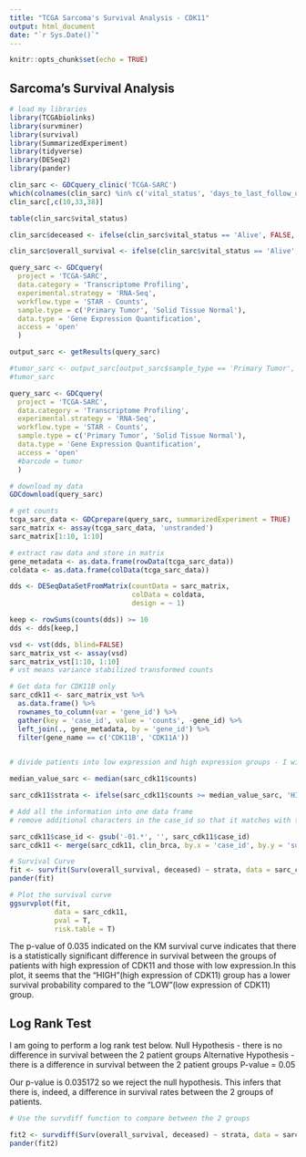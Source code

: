 ```yaml
---
title: "TCGA Sarcoma's Survival Analysis - CDK11"
output: html_document
date: "`r Sys.Date()`"
---
```


```r
knitr::opts_chunk$set(echo = TRUE)
```

## Sarcoma's Survival Analysis

```r
# load my libraries
library(TCGAbiolinks)
library(survminer)
library(survival)
library(SummarizedExperiment)
library(tidyverse)
library(DESeq2)
library(pander)
```

```r
clin_sarc <- GDCquery_clinic('TCGA-SARC')
which(colnames(clin_sarc) %in% c('vital_status', 'days_to_last_follow_up', 'days_to_death'))
clin_sarc[,c(10,33,38)]
```

```r
table(clin_sarc$vital_status)
```

```r
clin_sarc$deceased <- ifelse(clin_sarc$vital_status == 'Alive', FALSE, TRUE)

```

```r
clin_sarc$overall_survival <- ifelse(clin_sarc$vital_status == 'Alive', clin_sarc$days_to_last_follow_up, clin_sarc$days_to_death)
```

```r
query_sarc <- GDCquery(
  project = 'TCGA-SARC',
  data.category = 'Transcriptome Profiling',
  experimental.strategy = 'RNA-Seq',
  workflow.type = 'STAR - Counts',
  sample.type = c('Primary Tumor', 'Solid Tissue Normal'),
  data.type = 'Gene Expression Quantification',
  access = 'open'
  )

output_sarc <- getResults(query_sarc)

```

```r
#tumor_sarc <- output_sarc[output_sarc$sample_type == 'Primary Tumor', 'cases'][1:200]
#tumor_sarc
```

```r
query_sarc <- GDCquery(
  project = 'TCGA-SARC',
  data.category = 'Transcriptome Profiling',
  experimental.strategy = 'RNA-Seq',
  workflow.type = 'STAR - Counts',
  sample.type = c('Primary Tumor', 'Solid Tissue Normal'),
  data.type = 'Gene Expression Quantification',
  access = 'open'
  #barcode = tumor
  )
```

```r
# download my data
GDCdownload(query_sarc)
```

```r
# get counts
tcga_sarc_data <- GDCprepare(query_sarc, summarizedExperiment = TRUE)
sarc_matrix <- assay(tcga_sarc_data, 'unstranded')
sarc_matrix[1:10, 1:10]
```

```r
# extract raw data and store in matrix
gene_metadata <- as.data.frame(rowData(tcga_sarc_data))
coldata <- as.data.frame(colData(tcga_sarc_data))
```

```r
dds <- DESeqDataSetFromMatrix(countData = sarc_matrix,
                              colData = coldata,
                              design = ~ 1)

keep <- rowSums(counts(dds)) >= 10
dds <- dds[keep,]

vsd <- vst(dds, blind=FALSE)
sarc_matrix_vst <- assay(vsd)
sarc_matrix_vst[1:10, 1:10]
# vst means variance stabilized transformed counts
```

```r
# Get data for CDK11B only
sarc_cdk11 <- sarc_matrix_vst %>%
  as.data.frame() %>%
  rownames_to_column(var = 'gene_id') %>%
  gather(key = 'case_id', value = 'counts', -gene_id) %>%
  left_join(., gene_metadata, by = 'gene_id') %>%
  filter(gene_name == c('CDK11B', 'CDK11A'))
  
```

```r
# divide patients into low expression and high expression groups - I will be using the median value but you can use percentiles as well.  

median_value_sarc <- median(sarc_cdk11$counts)

sarc_cdk11$strata <- ifelse(sarc_cdk11$counts >= median_value_sarc, 'HIGH', 'LOW')
```

```r
# Add all the information into one data frame
# remove additional characters in the case_id so that it matches with the submitter_id in the other data sets

sarc_cdk11$case_id <- gsub('-01.*', '', sarc_cdk11$case_id)
sarc_cdk11 <- merge(sarc_cdk11, clin_brca, by.x = 'case_id', by.y = 'submitter_id')
```

```r
# Survival Curve
fit <- survfit(Surv(overall_survival, deceased) ~ strata, data = sarc_cdk11)
pander(fit)
```

```r
# Plot the survival curve
ggsurvplot(fit,
           data = sarc_cdk11,
           pval = T,
           risk.table = T)


```

The p-value of 0.035 indicated on the KM survival curve indicates that there is a statistically significant difference in survival between the groups of patients with high expression of CDK11 and those with low expression.In this plot, it seems that the "HIGH"(high expression of CDK11) group has a lower survival probability compared to the "LOW"(low expression of CDK11) group.


## Log Rank Test
I am going to perform a log rank test below. 
Null Hypothesis - there is no difference in survival between the 2 patient groups
Alternative Hypothesis - there is a difference in survival between the 2 patient groups
P-value = 0.05

Our p-value is 0.035172 so we reject the null hypothesis. This infers that there is, indeed, a difference in survival rates between the 2 groups of patients. 

```r
# Use the survdiff function to compare between the 2 groups

fit2 <- survdiff(Surv(overall_survival, deceased) ~ strata, data = sarc_cdk11)
pander(fit2)
```



